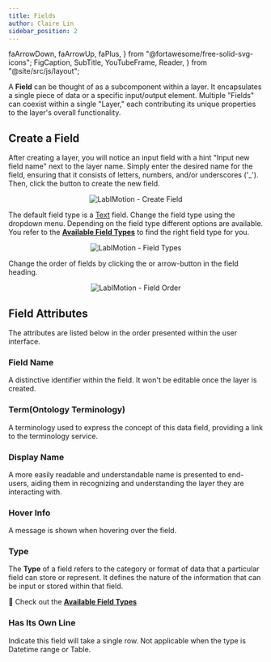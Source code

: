 ```yaml
---
title: Fields
author: Claire Lin
sidebar_position: 2
---
```


  faArrowDown,
  faArrowUp,
  faPlus,
} from "@fortawesome/free-solid-svg-icons";
  FigCaption,
  SubTitle,
  YouTubeFrame,
  Reader,
} from "@site/src/js/layout";

<Reader text="Designer" />

A **Field** can be thought of as a subcomponent within a layer. It encapsulates a single piece of data or a specific input/output element. Multiple "Fields" can coexist within a single "Layer," each contributing its unique properties to the layer's overall functionality.

## Create a Field

After creating a layer, you will notice an input field with a hint "Input new field name" next to the layer name. Simply enter the desired name for the field, ensuring that it consists of letters, numbers, and/or underscores ('\_'). Then, click the <FontAwesomeIcon icon={faPlus} /> button to create the new field.

<p align="center">
  <img src={fieldCreation} alt="LabIMotion - Create Field" />
</p>

The default field type is a [Text](fields/types/text) field. Change the field type using the dropdown menu. Depending on the field type different options are available.
You refer to the **[Available Field Types](fields/types/)** to find the right field type for you.

<p align="center">
  <img src={fieldTypes} alt="LabIMotion - Field Types" />
</p>

Change the order of fields by clicking the <FontAwesomeIcon icon={faArrowUp} /> or <FontAwesomeIcon icon={faArrowDown} /> arrow-button in the field heading.

<p align="center">
  <img src={fieldMove} alt="LabIMotion - Field Order" />
</p>

## Field Attributes

The attributes are listed below in the order presented within the user interface.

### Field Name

A distinctive identifier within the field. It won't be editable once the layer is created.

### Term(Ontology Terminology)

A terminology used to express the concept of this data field, providing a link to the terminology service.

<YouTubeFrame
  src="https://www.youtube-nocookie.com/embed/P5OOXB0RyqU?list=PLZoVOhxCsajnl5_tveYUvtD0Y57devzdn"
  title="Designer - Linking an Ontology Term to a Field (HD)"
/>
<FigCaption text="Designer - Linking an Ontology Term to a Field" />

### Display Name

A more easily readable and understandable name is presented to end-users, aiding them in recognizing and understanding the layer they are interacting with.

### Hover Info

A message is shown when hovering over the field.

### Type

The **Type** of a field refers to the category or format of data that a particular field can store or represent. It defines the nature of the information that can be input or stored within that field.

:dart: Check out the **[Available Field Types](fields/types/)**

### Has Its Own Line

Indicate this field will take a single row. Not applicable when the type is Datetime range or Table.
